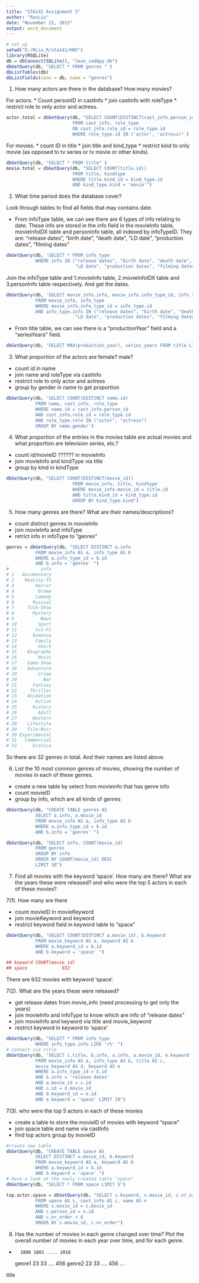 ---
title: "STA141 Assignment 5"
author: "RanLiu"
date: "November 21, 2015"
output: word_document
---

```{r}
# set up
setwd("E:/RLiu_R/sta141/HW5")
library(RSQLite)
db = dbConnect(SQLite(), "lean_imdbpy.db")
dbGetQuery(db, "SELECT * FROM genres " )
dbListTables(db)
dbListFields(conn = db, name = "genres")
```

1. How many actors are there in the database? How many movies?

For actors:
* Count personID in castInfo 
* join castInfo with roleType
* restrict role to only actor and actress.

```{r}
actor.total = dbGetQuery(db, "SELECT COUNT(DISTINCT(cast_info.person_id)) 
                         FROM cast_info, role_type
                         ON cast_info.role_id = role_type.id
                         WHERE role_type.id IN ('actor', 'actress)" )

```

For movies:
* count ID in title
* join title and kind_type
* restrict kind to only movie (as opposed to tv series or tv movie or other kinds).

```{r}
dbGetQuery(db, "SELECT * FROM title" )
movie.total = dbGetQuery(db, "SELECT COUNT(title.id)) 
                         FROM title, kindtype
                         WHERE title.kind_id = kind_type.id
                         AND kind_type.kind = 'movie'")
```

2. What time period does the database cover? 

Look through tables to find all fields that may contains date.

* From infoType table, we can see there are 6 types of info relating to date. These info are stored in the info field in the movieInfo table, movieInfoIDX table and personInfo table, all indexed by infoTypeID. They are: "release dates", "birth date", "death date", "LD date", "production dates", "filming dates"

```{r}
dbGetQuery(db, 'SELECT * FROM info_type
           WHERE info IN ("release dates", "birth date", "death date", 
                          "LD date", "production dates", "filming dates")')
```

Join the infoType table and 1.movieInfo table, 2.movieInfoIDX table and 3.personInfo table respectively.
And get the dates.

```{r}
dbGetQuery(db, 'SELECT movie_info.info, movie_info.info_type_id, info_type.info
           FROM movie_info, info_type
           WHERE movie_info.info_type_id = info_type.id
           AND info_type.info IN ("release dates", "birth date", "death date", 
                          "LD date", "production dates", "filming dates") LIMIT 10')
```


* From title table, we can see there is a "productionYear" field and a "seriesYears" field.

```{r}
dbGetQuery(db, 'SELECT MAX(production_year), series_years FROM title LIMIT 20')
```

3. What proportion of the actors are female? male?

* count id in name
* join name and roleType via castInfo
* restrict role to only actor and actress
* group by gender in name to get proportion

```{r}
dbGetQuery(db, 'SELECT COUNT(DISTINCT name.id)
           FROM name, cast_info, role_type 
           WHERE name.id = cast_info.person_id
           AND cast_info.role_id = role_type.id
           AND role_type.role IN ("actor", "actress")
           GROUP BY name.gender')
```

4. What proportion of the entries in the movies table are actual movies and what proportion are television series, etc.?

* count id/movieID ?????? in movieInfo
* join movieInfo and kindType via title
* group by kind in kindType

```{r}
dbGetQuery(db, "SELECT COUNT(DISTINCT(movie_id)) 
                         FROM movie_info, title, kindtype
                         WHERE movie_info.movie_id = title.id
                         AND title.kind_id = kind_type.id
                         GROUP BY kind_type.kind")
```

5. How many genres are there? What are their names/descriptions?

* count distinct genres in movieInfo
* join movieInfo and infoType
* retrict info in infoType to "genres"

```{r}
genres = dbGetQuery(db, "SELECT DISTINCT a.info
           FROM movie_info AS a, info_type AS b
           WHERE a.info_type_id = b.id
           AND b.info = 'genres' ")
#            info
# 1   Documentary
# 2    Reality-TV
# 3        Horror
# 4         Drama
# 5        Comedy
# 6       Musical
# 7     Talk-Show
# 8       Mystery
# 9          News
# 10        Sport
# 11       Sci-Fi
# 12      Romance
# 13       Family
# 14        Short
# 15    Biography
# 16        Music
# 17    Game-Show
# 18    Adventure
# 19        Crime
# 20          War
# 21      Fantasy
# 22     Thriller
# 23    Animation
# 24       Action
# 25      History
# 26        Adult
# 27      Western
# 28    Lifestyle
# 29    Film-Noir
# 30 Experimental
# 31   Commercial
# 32      Erotica
```

So there are 32 genres in total. And their names are listed above.

6. List the 10 most common genres of movies, showing the number of movies in each of these genres.

* create a new table by select from movieinfo that has genre info 
* count movieID
* group by info, which are all kinds of genres 

```{r}
dbGetQuery(db, "CREATE TABLE genres AS 
           SELECT a.info, a.movie_id
           FROM movie_info AS a, info_type AS b
           WHERE a.info_type_id = b.id
           AND b.info = 'genres' ")

dbGetQuery(db, "SELECT info, COUNT(movie_id)
           FROM genres
           GROUP BY info
           ORDER BY COUNT(movie_id) DESC
           LIMIT 10")
```

7. Find all movies with the keyword 'space'. How many are there? What are the years these were released? and who were the top 5 actors in each of these movies?

7(1). How many are there

* count movieID in movieKeyword
* join movieKeyword and keyword
* restrict keyword field in keyword table to "space"

```{r}
dbGetQuery(db, "SELECT COUNT(DISTINCT a.movie_id), b.keyword
           FROM movie_keyword AS a, keyword AS b
           WHERE a.keyword_id = b.id
           AND b.keyword = 'space' ")

## keyword COUNT(movie_id)
## space             932
```

There are 932 movies with keyword 'space'.

7(2). What are the years these were released?

* get release dates from movie_info (need processing to get only the years)
* join movieInfo and infoType to know which are info of "release dates" 
* join movieInfo and keyword via title and movie_keyword
* restrict keyword in keyword to 'space'

```{r}
dbGetQuery(db, "SELECT * FROM info_type
           WHERE info_type.info LIKE 'r%' ")
# connect via title 
dbGetQuery(db, "SELECT c.title, b.info, a.info, a.movie_id, e.keyword
           FROM movie_info AS a, info_type AS b, title AS c, 
           movie_keyword AS d, keyword AS e
           WHERE a.info_type_id = b.id
           AND b.info = 'release dates'
           AND a.movie_id = c.id
           AND c.id = d.movie_id
           AND d.keyword_id = e.id
           AND e.keyword = 'space' LIMIT 10")
```

7(3). who were the top 5 actors in each of these movies

* create a table to store the movieID of movies with keyword "space"
* join space table and name via castInfo
* find top actors group by movieID

```{r, "create table space"}
#create new table
dbGetQuery(db, "CREATE TABLE space AS 
           SELECT DISTINCT a.movie_id, b.keyword
           FROM movie_keyword AS a, keyword AS b
           WHERE a.keyword_id = b.id
           AND b.keyword = 'space' ")
# Have a look at the newly created table "space"
dbGetQuery(db, "SELECT * FROM space LIMIT 5")
```

```{r, "find top five actors"}
top.actor.space = dbGetQuery(db, "SELECT s.keyword, s.movie_id, c.nr_order, n.name
           FROM space AS s, cast_info AS c, name AS n
           WHERE s.movie_id = c.movie_id
           AND c.person_id = n.id
           AND c.nr_order < 6
           ORDER BY s.movie_id, c.nr_order")
```

8. Has the number of movies in each genre changed over time? Plot the overall number of movies in each year over time, and for each genre.

*       1800 1801 .... 2016
genre1  23    33 ....   456
genre2  23    33 ....   456
 ...
 
 title
 
```{r}

```















